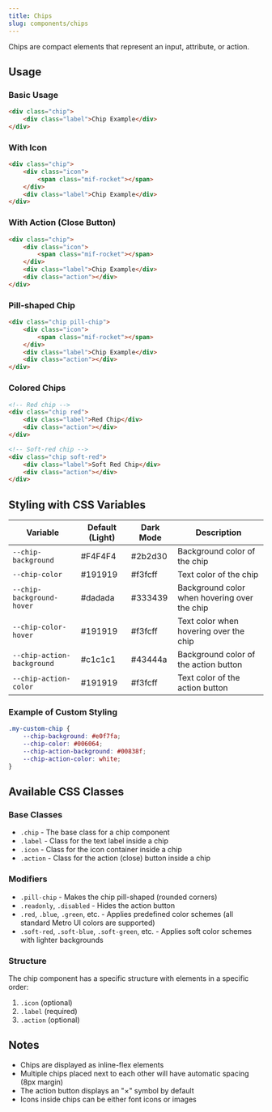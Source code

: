 ```yaml
---
title: Chips
slug: components/chips
---
```


Chips are compact elements that represent an input, attribute, or action.

## Usage

### Basic Usage

```html
<div class="chip">
    <div class="label">Chip Example</div>
</div>
```

### With Icon

```html
<div class="chip">
    <div class="icon">
        <span class="mif-rocket"></span>
    </div>
    <div class="label">Chip Example</div>
</div>
```

### With Action (Close Button)

```html
<div class="chip">
    <div class="icon">
        <span class="mif-rocket"></span>
    </div>
    <div class="label">Chip Example</div>
    <div class="action"></div>
</div>
```

### Pill-shaped Chip

```html
<div class="chip pill-chip">
    <div class="icon">
        <span class="mif-rocket"></span>
    </div>
    <div class="label">Chip Example</div>
    <div class="action"></div>
</div>
```

### Colored Chips

```html
<!-- Red chip -->
<div class="chip red">
    <div class="label">Red Chip</div>
    <div class="action"></div>
</div>

<!-- Soft-red chip -->
<div class="chip soft-red">
    <div class="label">Soft Red Chip</div>
    <div class="action"></div>
</div>
```

## Styling with CSS Variables

| Variable | Default (Light) | Dark Mode | Description |
| -------- | --------------- | --------- | ----------- |
| `--chip-background` | #F4F4F4 | #2b2d30 | Background color of the chip |
| `--chip-color` | #191919 | #f3fcff | Text color of the chip |
| `--chip-background-hover` | #dadada | #333439 | Background color when hovering over the chip |
| `--chip-color-hover` | #191919 | #f3fcff | Text color when hovering over the chip |
| `--chip-action-background` | #c1c1c1 | #43444a | Background color of the action button |
| `--chip-action-color` | #191919 | #f3fcff | Text color of the action button |

### Example of Custom Styling

```css
.my-custom-chip {
    --chip-background: #e0f7fa;
    --chip-color: #006064;
    --chip-action-background: #00838f;
    --chip-action-color: white;
}
```

## Available CSS Classes

### Base Classes
- `.chip` - The base class for a chip component
- `.label` - Class for the text label inside a chip
- `.icon` - Class for the icon container inside a chip
- `.action` - Class for the action (close) button inside a chip

### Modifiers
- `.pill-chip` - Makes the chip pill-shaped (rounded corners)
- `.readonly`, `.disabled` - Hides the action button
- `.red`, `.blue`, `.green`, etc. - Applies predefined color schemes (all standard Metro UI colors are supported)
- `.soft-red`, `.soft-blue`, `.soft-green`, etc. - Applies soft color schemes with lighter backgrounds

### Structure
The chip component has a specific structure with elements in a specific order:
1. `.icon` (optional)
2. `.label` (required)
3. `.action` (optional)

## Notes
- Chips are displayed as inline-flex elements
- Multiple chips placed next to each other will have automatic spacing (8px margin)
- The action button displays an "×" symbol by default
- Icons inside chips can be either font icons or images